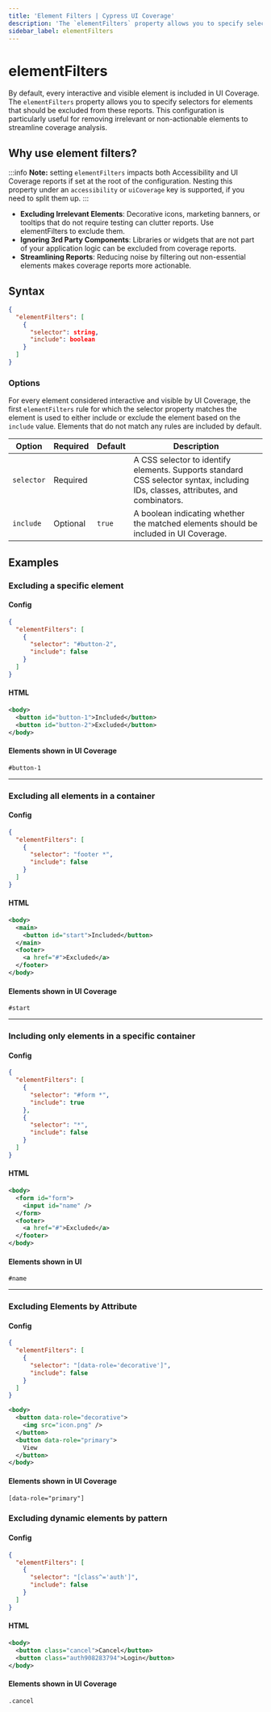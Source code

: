 ```yaml
---
title: 'Element Filters | Cypress UI Coverage'
description: 'The `elementFilters` property allows you to specify selectors for elements that should be excluded from UI Coverage.'
sidebar_label: elementFilters
---
```


<ProductHeading product="ui-coverage" />

# elementFilters

By default, every interactive and visible element is included in UI Coverage. The `elementFilters` property allows you to specify selectors for elements that should be excluded from these reports. This configuration is particularly useful for removing irrelevant or non-actionable elements to streamline coverage analysis.

## Why use element filters?

:::info
**Note:** setting `elementFilters` impacts both Accessibility and UI Coverage
reports if set at the root of the configuration. Nesting this property under an `accessibility` or `uiCoverage` key is
supported, if you need to split them up.
:::

- **Excluding Irrelevant Elements**: Decorative icons, marketing banners, or tooltips that do not require testing can clutter reports. Use elementFilters to exclude them.
- **Ignoring 3rd Party Components**: Libraries or widgets that are not part of your application logic can be excluded from coverage reports.
- **Streamlining Reports**: Reducing noise by filtering out non-essential elements makes coverage reports more actionable.

## Syntax

```json
{
  "elementFilters": [
    {
      "selector": string,
      "include": boolean
    }
  ]
}
```

### Options

For every element considered interactive and visible by UI Coverage, the first `elementFilters` rule for which the selector property matches the element is used to either include or exclude the element based on the `include` value. Elements that do not match any rules are included by default.

| Option     | Required | Default | Description                                                                                                                      |
| ---------- | -------- | ------- | -------------------------------------------------------------------------------------------------------------------------------- |
| `selector` | Required |         | A CSS selector to identify elements. Supports standard CSS selector syntax, including IDs, classes, attributes, and combinators. |
| `include`  | Optional | `true`  | A boolean indicating whether the matched elements should be included in UI Coverage.                                             |

## Examples

### Excluding a specific element

#### Config

```json
{
  "elementFilters": [
    {
      "selector": "#button-2",
      "include": false
    }
  ]
}
```

#### HTML

```xml
<body>
  <button id="button-1">Included</button>
  <button id="button-2">Excluded</button>
</body>
```

#### Elements shown in UI Coverage

```
#button-1
```

---

### Excluding all elements in a container

#### Config

```json
{
  "elementFilters": [
    {
      "selector": "footer *",
      "include": false
    }
  ]
}
```

#### HTML

```xml
<body>
  <main>
    <button id="start">Included</button>
  </main>
  <footer>
    <a href="#">Excluded</a>
  </footer>
</body>
```

#### Elements shown in UI Coverage

```
#start
```

---

### Including only elements in a specific container

#### Config

```json
{
  "elementFilters": [
    {
      "selector": "#form *",
      "include": true
    },
    {
      "selector": "*",
      "include": false
    }
  ]
}
```

#### HTML

```xml
<body>
  <form id="form">
    <input id="name" />
  </form>
  <footer>
    <a href="#">Excluded</a>
  </footer>
</body>
```

#### Elements shown in UI

```
#name
```

---

### Excluding Elements by Attribute

#### Config

```json
{
  "elementFilters": [
    {
      "selector": "[data-role='decorative']",
      "include": false
    }
  ]
}
```

```xml
<body>
  <button data-role="decorative">
    <img src="icon.png" />
  </button>
  <button data-role="primary">
    View
  </button>
</body>
```

#### Elements shown in UI Coverage

```
[data-role="primary"]
```

### Excluding dynamic elements by pattern

#### Config

```json
{
  "elementFilters": [
    {
      "selector": "[class^='auth']",
      "include": false
    }
  ]
}
```

#### HTML

```xml
<body>
  <button class="cancel">Cancel</button>
  <button class="auth908283794">Login</button>
</body>
```

#### Elements shown in UI Coverage

```
.cancel
```
